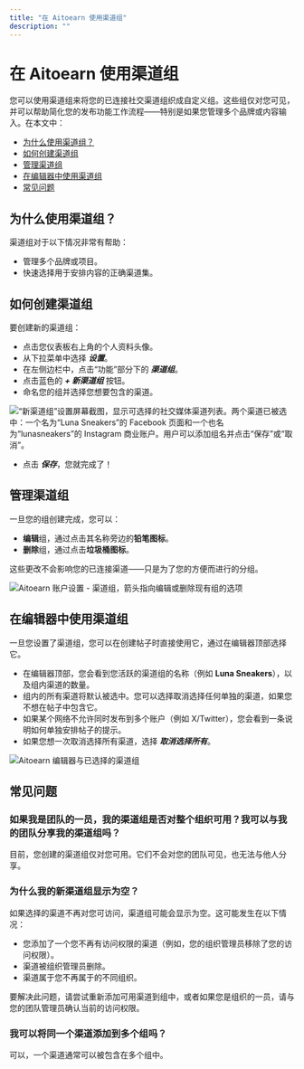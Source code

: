```yaml
---
title: "在 Aitoearn 使用渠道组"
description: ""
---
```

# 在 Aitoearn 使用渠道组

您可以使用渠道组来将您的已连接社交渠道组织成自定义组。这些组仅对您可见，并可以帮助简化您的发布功能工作流程——特别是如果您管理多个品牌或内容输入。在本文中：

- [为什么使用渠道组？](#为什么-use-channel-groups-ifr_q)
- [如何创建渠道组](#How-到-创建-a-channel-group-bcB9F)
- [管理渠道组](#Managing-channel-groups-_FXiT)
- [在编辑器中使用渠道组](#Using-channel-groups-在-the-composer-ojBU6)
- [常见问题](#FAQ-MjGce)

## 为什么使用渠道组？

渠道组对于以下情况非常有帮助：

- 管理多个品牌或项目。
- 快速选择用于安排内容的正确渠道集。

## 如何创建渠道组

要创建新的渠道组：

- 点击您仪表板右上角的个人资料头像。
- 从下拉菜单中选择 ***设置***。
- 在左侧边栏中，点击“功能”部分下的 ***渠道组***。
- 点击蓝色的 ***+ 新渠道组*** 按钮。
- 命名您的组并选择您想要包含的渠道。

![“新渠道组”设置屏幕截图，显示可选择的社交媒体渠道列表。两个渠道已被选中：一个名为“Luna Sneakers”的 Facebook 页面和一个也名为“lunasneakers”的 Instagram 商业账户。用户可以添加组名并点击“保存”或“取消”。](//d33v4339jhl8k0.cloudfront.net/docs/assets/64cb6cf86d4a3e191f237e66/图片s/686ec9dc68fdff18afe51b8c/文件-XFoHfeb6he.jpg)

- 点击 ***保存***，您就完成了！

## 管理渠道组

一旦您的组创建完成，您可以：

- **编辑**组，通过点击其名称旁边的**铅笔图标**。
- **删除**组，通过点击**垃圾桶图标**。

这些更改不会影响您的已连接渠道——只是为了您的方便而进行的分组。

![Aitoearn 账户设置 - 渠道组，箭头指向编辑或删除现有组的选项](https://paper-attachments.dropbox用户内容.com/s_4E97962CBAFF78EE17B8E678BB9235C3A19D5D22AE3076ED6EAA07BF7B7FF870_1751386125620_Aitoearn+-+Channel+Groups+2025-07-01+在+12.08.15+PM.jpg)

## 在编辑器中使用渠道组

一旦您设置了渠道组，您可以在创建帖子时直接使用它，通过在编辑器顶部选择它。

- 在编辑器顶部，您会看到您活跃的渠道组的名称（例如 **Luna Sneakers**），以及组内渠道的数量。
- 组内的所有渠道将默认被选中。您可以选择取消选择任何单独的渠道，如果您不想在帖子中包含它。
- 如果某个网络不允许同时发布到多个账户（例如 X/Twitter），您会看到一条说明如何单独安排帖子的提示。
- 如果您想一次取消选择所有渠道，选择 ***取消选择所有***。

![Aitoearn 编辑器与已选择的渠道组](https://paper-attachments.dropbox用户内容.com/s_4E97962CBAFF78EE17B8E678BB9235C3A19D5D22AE3076ED6EAA07BF7B7FF870_1751385985415_Aitoearn+-+发布+2025-07-01+在+11.57.46+AM.jpg)

## 常见问题

### 如果我是团队的一员，我的渠道组是否对整个组织可用？我可以与我的团队分享我的渠道组吗？

目前，您创建的渠道组仅对您可用。它们不会对您的团队可见，也无法与他人分享。

### 为什么我的新渠道组显示为空？

如果选择的渠道不再对您可访问，渠道组可能会显示为空。这可能发生在以下情况：

- 您添加了一个您不再有访问权限的渠道（例如，您的组织管理员移除了您的访问权限）。
- 渠道被组织管理员删除。
- 渠道属于您不再属于的不同组织。

要解决此问题，请尝试重新添加可用渠道到组中，或者如果您是组织的一员，请与您的团队管理员确认当前的访问权限。

### 我可以将同一个渠道添加到多个组吗？

可以，一个渠道通常可以被包含在多个组中。
